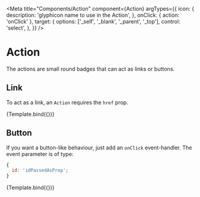 
<Meta
  title="Components/Action"
  component={Action}
  argTypes={{
    icon: {
      description: 'glyphicon name to use in the Action',
    },
    onClick: { action: 'onClick' },
    target: {
      options: ['_self', '_blank', '_parent', '_top'],
      control: 'select',
    },
  }}
/>

# Action


The actions are small round badges that can act as links or buttons.

## Link

To act as a link, an `Action` requires the `href` prop.

<Canvas>
  <Story
    name="Link"
    args={{
      icon: 'link',
      href: '#',
      title: 'Lien de test',
      target: '_blank',
      href: 'https://www.axa.fr',
      classModifier: 'hello',
      tabIndex: 0,
    }}>
    {Template.bind({})}
  </Story>
</Canvas>

<ArgsTable story="Link" />

## Button

If you want a button-like behaviour, just add an `onClick` event-handler. The event parameter is of type:

```js
{
  id: 'idPassedAsProp';
}
```

<Canvas>
  <Story
    name="Button"
    args={{
      id: 'id',
      icon: 'floppy-disk',
      title: 'Enregistrer',
    }}>
    {Template.bind({})}
  </Story>
</Canvas>
